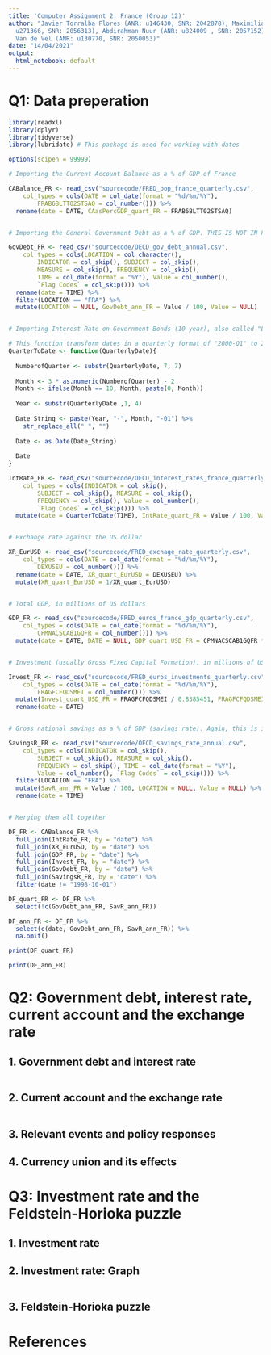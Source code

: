 ```yaml
---
title: 'Computer Assignment 2: France (Group 12)'
author: "Javier Torralba Flores (ANR: u146430, SNR: 2042878), Maximilian Grotz (ANR:
  u271366, SNR: 2056313), Abdirahman Nuur (ANR: u824009 , SNR: 2057152) and Mathieu
  Van de Vel (ANR: u130770, SNR: 2050053)"
date: "14/04/2021"
output:
  html_notebook: default
---
```


# Q1: Data preperation

```r
library(readxl)
library(dplyr)
library(tidyverse)
library(lubridate) # This package is used for working with dates

options(scipen = 99999)

# Importing the Current Account Balance as a % of GDP of France

CABalance_FR <- read_csv("sourcecode/FRED_bop_france_quarterly.csv", 
    col_types = cols(DATE = col_date(format = "%d/%m/%Y"), 
        FRAB6BLTT02STSAQ = col_number())) %>%
  rename(date = DATE, CAasPercGDP_quart_FR = FRAB6BLTT02STSAQ)


# Importing the General Government Debt as a % of GDP. THIS IS NOT IN PERCENT! GOVERNMENT DEBT OF 100%  = 1

GovDebt_FR <- read_csv("sourcecode/OECD_gov_debt_annual.csv", 
    col_types = cols(LOCATION = col_character(), 
        INDICATOR = col_skip(), SUBJECT = col_skip(), 
        MEASURE = col_skip(), FREQUENCY = col_skip(), 
        TIME = col_date(format = "%Y"), Value = col_number(), 
        `Flag Codes` = col_skip())) %>%
  rename(date = TIME) %>%
  filter(LOCATION == "FRA") %>%
  mutate(LOCATION = NULL, GovDebt_ann_FR = Value / 100, Value = NULL)


# Importing Interest Rate on Government Bonds (10 year), also called "Long term interest rate", in %/annum

# This function transform dates in a quarterly format of "2000-Q1" to 2000-01-01
QuarterToDate <- function(QuarterlyDate){
  
  NumberofQuarter <- substr(QuarterlyDate, 7, 7)
  
  Month <- 3 * as.numeric(NumberofQuarter) - 2
  Month <- ifelse(Month == 10, Month, paste(0, Month))
  
  Year <- substr(QuarterlyDate ,1, 4)
  
  Date_String <- paste(Year, "-", Month, "-01") %>%
    str_replace_all(" ", "")
  
  Date <- as.Date(Date_String)
  
  Date
}

IntRate_FR <- read_csv("sourcecode/OECD_interest_rates_france_quarterly.csv", 
    col_types = cols(INDICATOR = col_skip(), 
        SUBJECT = col_skip(), MEASURE = col_skip(), 
        FREQUENCY = col_skip(), Value = col_number(), 
        `Flag Codes` = col_skip())) %>%
  mutate(date = QuarterToDate(TIME), IntRate_quart_FR = Value / 100, Value = NULL, TIME = NULL, LOCATION = NULL)


# Exchange rate against the US dollar

XR_EurUSD <- read_csv("sourcecode/FRED_exchage_rate_quarterly.csv", 
    col_types = cols(DATE = col_date(format = "%d/%m/%Y"), 
        DEXUSEU = col_number())) %>%
  rename(date = DATE, XR_quart_EurUSD = DEXUSEU) %>%
  mutate(XR_quart_EurUSD = 1/XR_quart_EurUSD)


# Total GDP, in millions of US dollars

GDP_FR <- read_csv("sourcecode/FRED_euros_france_gdp_quarterly.csv", 
    col_types = cols(DATE = col_date(format = "%d/%m/%Y"), 
        CPMNACSCAB1GQFR = col_number())) %>%
  mutate(date = DATE, DATE = NULL, GDP_quart_USD_FR = CPMNACSCAB1GQFR * 1000000 / 0.8385451, CPMNACSCAB1GQFR = NULL)


# Investment (usually Gross Fixed Capital Formation), in millions of US dollars

Invest_FR <- read_csv("sourcecode/FRED_euros_investments_quarterly.csv", 
    col_types = cols(DATE = col_date(format = "%d/%m/%Y"), 
        FRAGFCFQDSMEI = col_number())) %>%
  mutate(Invest_quart_USD_FR = FRAGFCFQDSMEI / 0.8385451, FRAGFCFQDSMEI = NULL) %>%
  rename(date = DATE)


# Gross national savings as a % of GDP (savings rate). Again, this is in decimals, and not percent

SavingsR_FR <- read_csv("sourcecode/OECD_savings_rate_annual.csv", 
    col_types = cols(INDICATOR = col_skip(), 
        SUBJECT = col_skip(), MEASURE = col_skip(), 
        FREQUENCY = col_skip(), TIME = col_date(format = "%Y"), 
        Value = col_number(), `Flag Codes` = col_skip())) %>%
  filter(LOCATION == "FRA") %>%
  mutate(SavR_ann_FR = Value / 100, LOCATION = NULL, Value = NULL) %>%
  rename(date = TIME)


# Merging them all together

DF_FR <- CABalance_FR %>%
  full_join(IntRate_FR, by = "date") %>%
  full_join(XR_EurUSD, by = "date") %>%
  full_join(GDP_FR, by = "date") %>%
  full_join(Invest_FR, by = "date") %>%
  full_join(GovDebt_FR, by = "date") %>%
  full_join(SavingsR_FR, by = "date") %>%
  filter(date != "1998-10-01")

DF_quart_FR <- DF_FR %>%
  select(!c(GovDebt_ann_FR, SavR_ann_FR))

DF_ann_FR <- DF_FR %>%
  select(c(date, GovDebt_ann_FR, SavR_ann_FR)) %>%
  na.omit()

print(DF_quart_FR)

print(DF_ann_FR)

```


# Q2: Government debt, interest rate, current account and the exchange rate

## 1. Government debt and interest rate

```r


```



## 2. Current account and the exchange rate

```r


```



## 3. Relevant events and policy responses



## 4. Currency union and its effects



# Q3: Investment rate and the Feldstein-Horioka puzzle

## 1. Investment rate


## 2. Investment rate: Graph

```r


```


## 3. Feldstein-Horioka puzzle


# References
